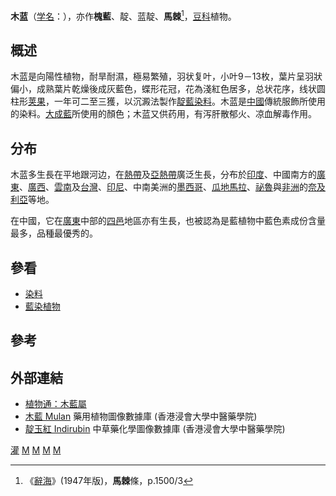 {{Speciesbox
| taxon = Indigofera tinctoria
| image = Indigofera tinctoria1.jpg
| image_caption = 木藍
| binomial_authority = [[卡尔·林奈|L.]]
| synonyms = 
* ''Anila tinctoria''
* ''Indigofera sumatrana''
* ''Indigofera indica''
* ''Anila tinctoria var. normalis''
* ''Indigofera tinctoria var. macrocarpa''
}}

'''木蓝'''（[[学名|学名]]：{{lang|la|''Indigofera tinctoria''}}），亦作'''槐藍'''、靛、蓝靛、'''馬棘'''<ref>《[[辭海|辭海]]》(1947年版)，'''馬棘'''條，p.1500/3</ref>，[[豆科|豆科]]植物。

==概述==
木蓝是向陽性植物，耐旱耐濕，極易繁殖，羽状复叶，小叶9－13枚，葉片呈羽狀偏小，成熟葉片乾燥後成灰藍色，蝶形花冠，花為淺紅色居多，总状花序，线状圆柱形[[荚果|荚果]]，一年可二至三獲，以沉澱法製作[[靛藍|靛藍]][[染料|染料]]。木蓝是[[中國|中國]]傳統服飾所使用的染料。[[大成藍|大成藍]]所使用的顏色；木蓝又供药用，有泻肝散郁火、凉血解毒作用。

==分布==
木蓝多生長在平地跟河边，在[[熱帶|熱帶]]及[[亞熱帶|亞熱帶]]廣泛生長，分布於[[印度|印度]]、中國南方的[[廣東|廣東]]、[[廣西|廣西]]、[[雲南|雲南]]及[[台灣|台灣]]、[[印尼|印尼]]、中南美洲的[[墨西哥|墨西哥]]、[[瓜地馬拉|瓜地馬拉]]、[[祕魯|祕魯]]與[[非洲|非洲]]的[[奈及利亞|奈及利亞]]等地。

在中國，它在[[廣東|廣東]]中部的[[四邑|四邑]]地區亦有生長，也被認為是藍植物中藍色素成份含量最多，品種最優秀的。

== 參看 ==
* [[染料|染料]]
*[[藍染植物|藍染植物]]

== 參考 ==
{{Reflist}}

== 外部連結 ==
* [https://web.archive.org/web/20070312072554/http://www.plant.ac.cn/latin/Leguminosae/Indigofera.htm 植物通：木藍屬]
* [http://libproject.hkbu.edu.hk/was40/detail?lang=ch&channelid=1288&searchword=herb_id=D00565 木藍 Mulan] {{Wayback|url=http://libproject.hkbu.edu.hk/was40/detail?lang=ch&channelid=1288&searchword=herb_id=D00565 |date=20150528101859 }} 藥用植物圖像數據庫 (香港浸會大學中醫藥學院) {{zh}}{{en}} 
* [http://libproject.hkbu.edu.hk/was40/detail?channelid=22253&lang=cht&searchword=code=P00020 靛玉紅 Indirubin] {{Wayback|url=http://libproject.hkbu.edu.hk/was40/detail?channelid=22253&lang=cht&searchword=code=P00020 |date=20150528101958 }} 中草藥化學圖像數據庫 (香港浸會大學中醫藥學院) {{zh}}{{en}}
{{Taxonbar|from=Q165213}}

[[Category:藥用植物|灌]]
[[Category:木蓝属|M]]
[[Category:天然染料|M]]
[[Category:經濟作物|M]]
[[Category:卡尔·林奈命名的生物分类|M]]